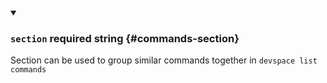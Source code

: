 
<details className="config-field" data-expandable="false" open>
<summary>

### `section` <span className="config-field-required" data-required="false">required</span> <span className="config-field-type">string</span> <span className="config-field-default"></span> <span className="config-field-enum"></span> {#commands-section}

Section can be used to group similar commands together in `devspace list commands`

</summary>



</details>
